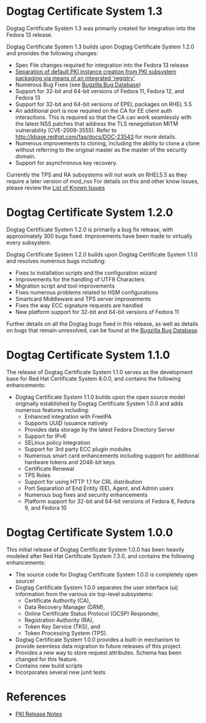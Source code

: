 = Dogtag Certificate System 1.3 =

Dogtag Certificate System 1.3 was primarily created for integration into the Fedora 13 release.

Dogtag Certificate System 1.3 builds upon Dogtag Certificate System 1.2.0 and provides the following changes:
* Spec File changes required for integration into the Fedora 13 release
* [[PKI_Registry|Separation of default PKI instance creation from PKI subsystem packaging via means of an integrated 'registry']]
* Numerous Bug Fixes (see [[PKI_Bugs#Bugzilla_Bug_Database|Bugzilla Bug Database]])
* Support for 32-bit and 64-bit versions of Fedora 11, Fedora 12, and Fedora 13
* Support for 32-bit and 64-bit versions of EPEL packages on RHEL 5.5
* An additional port is now required on the CA for EE client auth interactions.  This is required so that the CA can work seamlessly with the latest NSS patches that address the TLS renegotiation MITM vulnerability (CVE-2009-3555).  Refer to http://kbase.redhat.com/faq/docs/DOC-23543 for more details.
* Numerous improvements to cloning, including the ability to clone a clone without referring to the original master as the master of the security domain.
* Support for asynchronous key recovery.
Currently the TPS and RA subsystems will not work on RHEL5.5 as they require a later version of mod_nss
For details on this and other know issues, please review the [[PKI_Known_Issues | List of Known Issues ]]

= Dogtag Certificate System 1.2.0 =

Dogtag Certificate System 1.2.0 is primarily a bug fix release, with approximately 300 bugs fixed. Improvements have been made to virtually every subsystem.

Dogtag Certificate System 1.2.0 builds upon Dogtag Certificate System 1.1.0 and resolves numerous bugs including:
* Fixes to installation scripts and the configuration wizard
* Improvements for the handling of UTF8 Characters
* Migration script and tool improvements
* Fixes numerous problems related to HSM configurations
* Smartcard Middleware and TPS server improvements
* Fixes the way ECC signature requests are handled
* New platform support for 32-bit and 64-bit versions of Fedora 11

Further details on all the Dogtag bugs fixed in this release, as well as details on bugs that remain unresolved, can be found at the [[PKI_Bugs#Bugzilla_Bug_Database|Bugzilla Bug Database]].

= Dogtag Certificate System 1.1.0 =

The release of Dogtag Certificate System 1.1.0 serves as the development base for Red Hat Certificate System 8.0.0, and contains the following enhancements:

* Dogtag Certificate System 1.1.0 builds upon the open source model originally established by Dogtag Certificate System 1.0.0 and adds numerous features including:
** Enhanced integration with FreeIPA
** Supports UUID issuance natively
** Provides data storage by the latest Fedora Directory Server
** Support for IPv6
** SELinux policy integration
** Support for 3rd party ECC plugin modules
** Numerous smart card enhancements including support for additional hardware tokens and 2048-bit keys
** Certificate Renewal
** TPS Roles
** Support for using HTTP 1.1 for CRL distribution
** Port Separation of End Entity (EE), Agent, and Admin users
** Numerous bug fixes and security enhancements
** Platform support for 32-bit and 64-bit versions of Fedora 8, Fedora 9, and Fedora 10

= Dogtag Certificate System 1.0.0 =

This initial release of Dogtag Certificate System 1.0.0 has been heavily modeled after Red Hat Certificate System 7.3.0, and contains the following enhancements:

* The source code for Dogtag Certificate System 1.0.0 is completely open source!
* Dogtag Certificate System 1.0.0 separates the user interface (ui) information from the various six top-level subsystems:
** Certificate Authority (CA),
** Data Recovery Manager (DRM),
** Online Certificate Status Protocol (OCSP) Responder,
** Registration Authority (RA),
** Token Key Service (TKS), and
** Token Processing System (TPS).
* Dogtag Certificate System 1.0.0 provides a built-in mechanism to provide seemless data migration to future releases of this project.
* Provides a new way to store request attributes. Schema has been changed for this feature.
* Contains new build scripts
* Incorporates several new junit tests

= References =

* [[PKI Release Notes]]
